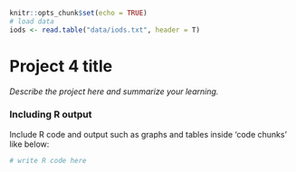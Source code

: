 ```r
knitr::opts_chunk$set(echo = TRUE)
# load data
iods <- read.table("data/iods.txt", header = T)
```

# Project 4 title

*Describe the project here and summarize your learning.*

### Including R output

Include R code and output such as graphs and tables inside 'code chunks' like below:  

```r
# write R code here
```
